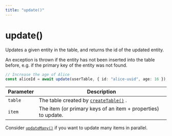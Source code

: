 ```yaml
---
title: "update()"
---
```


# update()

Updates a given entity in the table, and returns the id of the updated entity.

An exception is thrown if the entity has not been inserted into the table before,
e.g. if the primary key of the entity was not found.

```ts
// Increase the age of Alice
const aliceId = await update(userTable, { id: "alice-uuid", age: 16 });
```

| Parameter | Description                                                           |
| --------- | --------------------------------------------------------------------- |
| `table`   | The table created by [`createTable()`](/docs/reference/createtable) . |
| `item`    | The item (or primary keys of an item + properties) to update.    |

Consider [`updateMany()`](/docs/reference/updatemany) if you want to update many items in parallel.